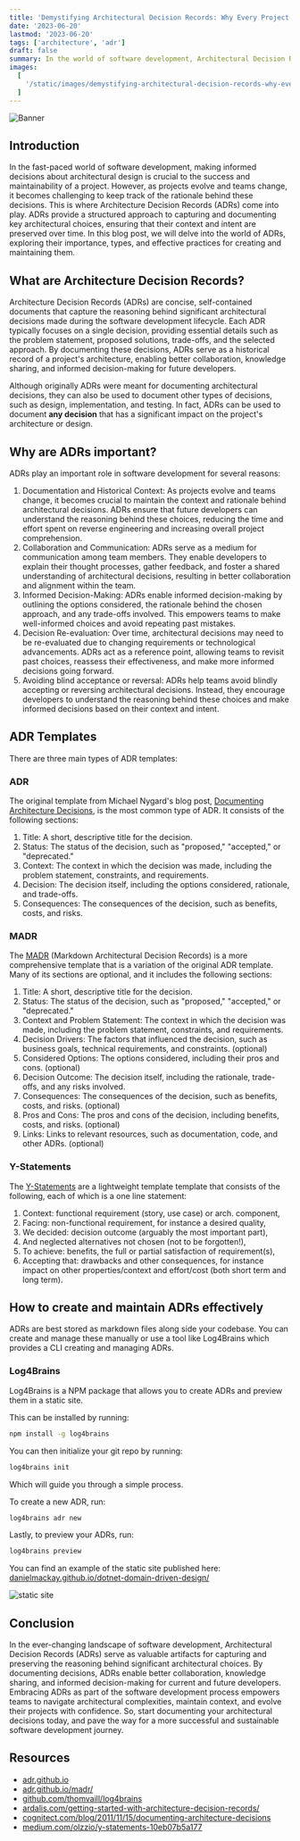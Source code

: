 ```yaml
---
title: 'Demystifying Architectural Decision Records: Why Every Project Needs Them'
date: '2023-06-20'
lastmod: '2023-06-20'
tags: ['architecture', 'adr']
draft: false
summary: In the world of software development, Architectural Decision Records (ADRs) are indispensable for capturing and communicating crucial architectural choices throughout a project's lifecycle. This blog post explores the significance of ADRs, emphasizing their role in providing historical context, promoting transparency and accountability, facilitating collaboration, and enabling informed decision-making. It also offers practical insights on creating and maintaining ADRs effectively. By embracing ADRs, software development teams can enhance project clarity, foster collaboration, and make more informed decisions, leading to successful and resilient projects.
images:
  [
    '/static/images/demystifying-architectural-decision-records-why-every-project-needs-them/banner.png',
  ]
---
```


![Banner](/static/images/demystifying-architectural-decision-records-why-every-project-needs-them/banner.png)

## Introduction

In the fast-paced world of software development, making informed decisions about architectural design is crucial to the success and maintainability of a project. However, as projects evolve and teams change, it becomes challenging to keep track of the rationale behind these decisions. This is where Architecture Decision Records (ADRs) come into play. ADRs provide a structured approach to capturing and documenting key architectural choices, ensuring that their context and intent are preserved over time. In this blog post, we will delve into the world of ADRs, exploring their importance, types, and effective practices for creating and maintaining them.

## What are Architecture Decision Records?

Architecture Decision Records (ADRs) are concise, self-contained documents that capture the reasoning behind significant architectural decisions made during the software development lifecycle. Each ADR typically focuses on a single decision, providing essential details such as the problem statement, proposed solutions, trade-offs, and the selected approach. By documenting these decisions, ADRs serve as a historical record of a project's architecture, enabling better collaboration, knowledge sharing, and informed decision-making for future developers.

Although originally ADRs were meant for documenting architectural decisions, they can also be used to document other types of decisions, such as design, implementation, and testing. In fact, ADRs can be used to document **any decision** that has a significant impact on the project's architecture or design.

## Why are ADRs important?

ADRs play an important role in software development for several reasons:

1. Documentation and Historical Context: As projects evolve and teams change, it becomes crucial to maintain the context and rationale behind architectural decisions. ADRs ensure that future developers can understand the reasoning behind these choices, reducing the time and effort spent on reverse engineering and increasing overall project comprehension.
2. Collaboration and Communication: ADRs serve as a medium for communication among team members. They enable developers to explain their thought processes, gather feedback, and foster a shared understanding of architectural decisions, resulting in better collaboration and alignment within the team.
3. Informed Decision-Making: ADRs enable informed decision-making by outlining the options considered, the rationale behind the chosen approach, and any trade-offs involved. This empowers teams to make well-informed choices and avoid repeating past mistakes.
4. Decision Re-evaluation: Over time, architectural decisions may need to be re-evaluated due to changing requirements or technological advancements. ADRs act as a reference point, allowing teams to revisit past choices, reassess their effectiveness, and make more informed decisions going forward.
5. Avoiding blind acceptance or reversal: ADRs help teams avoid blindly accepting or reversing architectural decisions. Instead, they encourage developers to understand the reasoning behind these choices and make informed decisions based on their context and intent.

## ADR Templates

There are three main types of ADR templates:

### ADR

The original template from Michael Nygard's blog post, [Documenting Architecture Decisions](http://thinkrelevance.com/blog/2011/11/15/documenting-architecture-decisions), is the most common type of ADR. It consists of the following sections:

1. Title: A short, descriptive title for the decision.
2. Status: The status of the decision, such as "proposed," "accepted," or "deprecated."
3. Context: The context in which the decision was made, including the problem statement, constraints, and requirements.
4. Decision: The decision itself, including the options considered, rationale, and trade-offs.
5. Consequences: The consequences of the decision, such as benefits, costs, and risks.

### MADR

The [MADR](https://adr.github.io/madr/) (Markdown Architectural Decision Records) is a more comprehensive template that is a variation of the original ADR template. Many of its sections are optional, and it includes the following sections:

1. Title: A short, descriptive title for the decision.
2. Status: The status of the decision, such as "proposed," "accepted," or "deprecated."
3. Context and Problem Statement: The context in which the decision was made, including the problem statement, constraints, and requirements.
4. Decision Drivers: The factors that influenced the decision, such as business goals, technical requirements, and constraints. (optional)
5. Considered Options: The options considered, including their pros and cons. (optional)
6. Decision Outcome: The decision itself, including the rationale, trade-offs, and any risks involved.
7. Consequences: The consequences of the decision, such as benefits, costs, and risks. (optional)
8. Pros and Cons: The pros and cons of the decision, including benefits, costs, and risks. (optional)
9. Links: Links to relevant resources, such as documentation, code, and other ADRs. (optional)

### Y-Statements

The [Y-Statements](https://medium.com/olzzio/y-statements-10eb07b5a177) are a lightweight template template that consists of the following, each of which is a one line statement:

1. Context: functional requirement (story, use case) or arch. component,
2. Facing: non-functional requirement, for instance a desired quality,
3. We decided: decision outcome (arguably the most important part),
4. And neglected alternatives not chosen (not to be forgotten!),
5. To achieve: benefits, the full or partial satisfaction of requirement(s),
6. Accepting that: drawbacks and other consequences, for instance impact on other properties/context and effort/cost (both short term and long term).

## How to create and maintain ADRs effectively

ADRs are best stored as markdown files along side your codebase. You can create and manage these manually or use a tool like Log4Brains which provides a CLI creating and managing ADRs.

### Log4Brains

Log4Brains is a NPM package that allows you to create ADRs and preview them in a static site.

This can be installed by running:

```bash
npm install -g log4brains
```

You can then initialize your git repo by running:

```bash
log4brains init
```

Which will guide you through a simple process.

To create a new ADR, run:

```bash
log4brains adr new
```

Lastly, to preview your ADRs, run:

```bash
log4brains preview
```

You can find an example of the static site published here: [danielmackay.github.io/dotnet-domain-driven-design/](https://danielmackay.github.io/dotnet-domain-driven-design/log4brains/adr/20230604-use-markdown-architectural-decision-records/)

![static site](/static/images/demystifying-architectural-decision-records-why-every-project-needs-them/static-site.png)

## Conclusion

In the ever-changing landscape of software development, Architectural Decision Records (ADRs) serve as valuable artifacts for capturing and preserving the reasoning behind significant architectural choices. By documenting decisions, ADRs enable better collaboration, knowledge sharing, and informed decision-making for current and future developers. Embracing ADRs as part of the software development process empowers teams to navigate architectural complexities, maintain context, and evolve their projects with confidence. So, start documenting your architectural decisions today, and pave the way for a more successful and sustainable software development journey.

## Resources

- [adr.github.io](https://adr.github.io/)
- [adr.github.io/madr/](https://adr.github.io/madr/)
- [github.com/thomvaill/log4brains](https://github.com/thomvaill/log4brains)
- [ardalis.com/getting-started-with-architecture-decision-records/](https://ardalis.com/getting-started-with-architecture-decision-records/)
- [cognitect.com/blog/2011/11/15/documenting-architecture-decisions](https://cognitect.com/blog/2011/11/15/documenting-architecture-decisions)
- [medium.com/olzzio/y-statements-10eb07b5a177](https://medium.com/olzzio/y-statements-10eb07b5a177)

